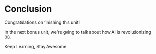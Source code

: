 # Conclusion

Congratulations on finishing this unit!

In the next bonus unit, we're going to talk about how Ai is revolutionizing 3D.

Keep Learning, Stay Awesome